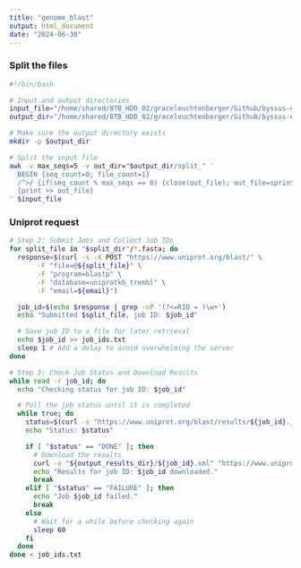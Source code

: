 ```yaml
---
title: "genome_blast"
output: html_document
date: "2024-06-30"
---
```


### Split the files
```bash
#!/bin/bash

# Input and output directories
input_file="/home/shared/8TB_HDD_02/graceleuchtenberger/Github/byssus-exp-analysis/data/ncbi_dataset/data/GCF_036588685.1/cds_from_genomic.fasta"
output_dir="/home/shared/8TB_HDD_02/graceleuchtenberger/Github/byssus-exp-analysis/data/splits"

# Make sure the output directory exists
mkdir -p $output_dir

# Split the input file
awk -v max_seqs=5 -v out_dir="$output_dir/split_" '
  BEGIN {seq_count=0; file_count=1}
  /^>/ {if(seq_count % max_seqs == 0) {close(out_file); out_file=sprintf("%s%d.fasta", out_dir, file_count++);} seq_count++}
  {print >> out_file}
' $input_file

```

### Uniprot request
```bash
# Step 2: Submit Jobs and Collect Job IDs
for split_file in "$split_dir"/*.fasta; do
  response=$(curl -s -X POST "https://www.uniprot.org/blast/" \
       -F "file=@${split_file}" \
       -F "program=blastp" \
       -F "database=uniprotkb_trembl" \
       -F "email=${email}")

  job_id=$(echo $response | grep -oP '(?<=RID = )\w+')
  echo "Submitted $split_file, job ID: $job_id"

  # Save job ID to a file for later retrieval
  echo $job_id >> job_ids.txt
  sleep 1 # Add a delay to avoid overwhelming the server
done

# Step 3: Check Job Status and Download Results
while read -r job_id; do
  echo "Checking status for job ID: $job_id"

  # Poll the job status until it is completed
  while true; do
    status=$(curl -s "https://www.uniprot.org/blast/results/${job_id}.json" | jq -r '.status')
    echo "Status: $status"

    if [ "$status" == "DONE" ]; then
      # Download the results
      curl -o "${output_results_dir}/${job_id}.xml" "https://www.uniprot.org/blast/results/${job_id}.xml"
      echo "Results for job ID: $job_id downloaded."
      break
    elif [ "$status" == "FAILURE" ]; then
      echo "Job $job_id failed."
      break
    else
      # Wait for a while before checking again
      sleep 60
    fi
  done
done < job_ids.txt



```






